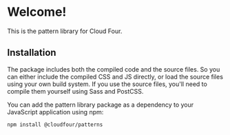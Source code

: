 
<Meta title="Getting Started" />

# Welcome!

This is the pattern library for Cloud Four.

## Installation

<!--
  Note that this content is duplicated between readme.md and welcome.stories.mdx.
  Be sure to make any changes to both files!
-->

The package includes both the compiled code and the source files. So you can either include the compiled CSS and JS directly, or load the source files using your own build system. If you use the source files, you'll need to compile them yourself using Sass and PostCSS.

You can add the pattern library package as a dependency to your JavaScript application using npm:

```
npm install @cloudfour/patterns
```

